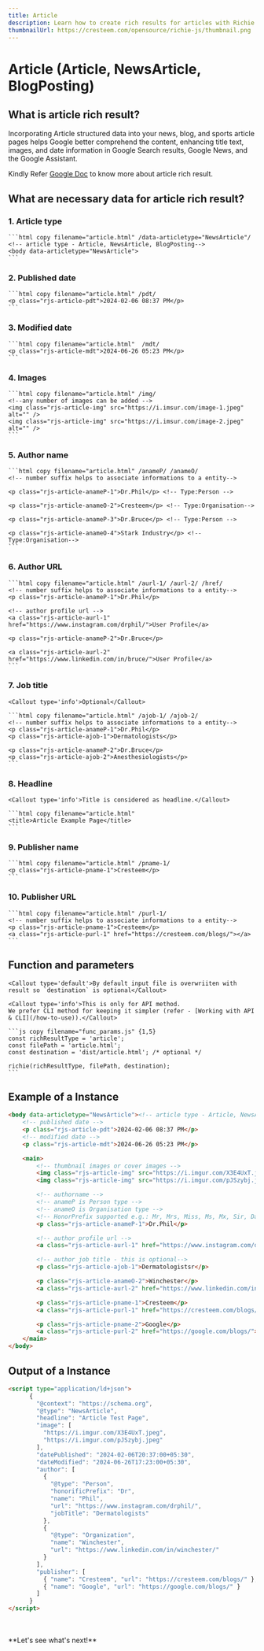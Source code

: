 ---
title: Article
description: Learn how to create rich results for articles with Richie JS. Discover the necessary data and examples to get started with article rich results.
thumbnailUrl: https://cresteem.com/opensource/richie-js/thumbnail.png
---

# Article (Article, NewsArticle, BlogPosting)

## What is article rich result?
Incorporating Article structured data into your news, blog, and sports article pages helps Google better comprehend the content, enhancing title text, images, and date information in Google Search results, Google News, and the Google Assistant.

Kindly Refer [Google Doc](https://developers.google.com/search/docs/appearance/structured-data/article) to know more about article rich result.

## What are necessary data for article rich result?

### 1. Article type
    ```html copy filename="article.html" /data-articletype="NewsArticle"/
    <!-- article type - Article, NewsArticle, BlogPosting-->
    <body data-articletype="NewsArticle">
    ```

### 2. Published date
    ```html copy filename="article.html" /pdt/
    <p class="rjs-article-pdt">2024-02-06 08:37 PM</p>
    ```

### 3. Modified date
    ```html copy filename="article.html"  /mdt/
    <p class="rjs-article-mdt">2024-06-26 05:23 PM</p>
    ```
    
### 4. Images
    ```html copy filename="article.html" /img/
    <!--any number of images can be added -->
    <img class="rjs-article-img" src="https://i.imsur.com/image-1.jpeg" alt="" />
    <img class="rjs-article-img" src="https://i.imsur.com/image-2.jpeg" alt="" />
    ```
    
### 5. Author name
    ```html copy filename="article.html" /anameP/ /anameO/
    <!-- number suffix helps to associate informations to a entity-->

    <p class="rjs-article-anameP-1">Dr.Phil</p> <!-- Type:Person -->
    
    <p class="rjs-article-anameO-2">Cresteem</p> <!-- Type:Organisation-->
    
    <p class="rjs-article-anameP-3">Dr.Bruce</p> <!-- Type:Person -->
    
    <p class="rjs-article-anameO-4">Stark Industry</p> <!-- Type:Organisation-->
    ```
    
### 6. Author URL
    ```html copy filename="article.html" /aurl-1/ /aurl-2/ /href/
    <!-- number suffix helps to associate informations to a entity-->
    <p class="rjs-article-anameP-1">Dr.Phil</p>
    
    <!-- author profile url -->
    <a class="rjs-article-aurl-1" href="https://www.instagram.com/drphil/">User Profile</a>

    <p class="rjs-article-anameP-2">Dr.Bruce</p>
    
    <a class="rjs-article-aurl-2" href="https://www.linkedin.com/in/bruce/">User Profile</a>
    ```
    
### 7. Job title

    <Callout type='info'>Optional</Callout>

    ```html copy filename="article.html" /ajob-1/ /ajob-2/
    <!-- number suffix helps to associate informations to a entity-->
    <p class="rjs-article-anameP-1">Dr.Phil</p>
	<p class="rjs-article-ajob-1">Dermatologists</p>

    <p class="rjs-article-anameP-2">Dr.Bruce</p>
    <p class="rjs-article-ajob-2">Anesthesiologists</p>
    ```
    
### 8. Headline
    
    <Callout type='info'>Title is considered as headline.</Callout>

    ```html copy filename="article.html"
    <title>Article Example Page</title>
    ```
    
### 9. Publisher name
    ```html copy filename="article.html" /pname-1/
    <p class="rjs-article-pname-1">Cresteem</p>
    ```
    
### 10. Publisher URL
    ```html copy filename="article.html" /purl-1/
    <!-- number suffix helps to associate informations to a entity-->
    <p class="rjs-article-pname-1">Cresteem</p>
	<a class="rjs-article-purl-1" href="https://cresteem.com/blogs/"></a>
    ```
    
## Function and parameters
    
    <Callout type='default'>By default input file is overwriiten with result so `destination` is optional</Callout>

    <Callout type='info'>This is only for API method.
    We prefer CLI method for keeping it simpler (refer - [Working with API & CLI](/how-to-use)).</Callout>

    ```js copy filename="func_params.js" {1,5}
    const richResultType = 'article';
    const filePath = 'article.html';
    const destination = 'dist/article.html'; /* optional */
    
    richie(richResultType, filePath, destination);
    ```

## Example of a Instance

```html copy filename="article.html"
<body data-articletype="NewsArticle"><!-- article type - Article, NewsArticle, BlogPosting-->
	<!-- published date -->
	<p class="rjs-article-pdt">2024-02-06 08:37 PM</p>
	<!-- modified date -->
	<p class="rjs-article-mdt">2024-06-26 05:23 PM</p>

	<main>
		<!-- thumbnail images or cover images -->
		<img class="rjs-article-img" src="https://i.imgur.com/X3E4UxT.jpeg" alt="" />
		<img class="rjs-article-img" src="https://i.imgur.com/pJSzybj.jpeg" alt="" />

		<!-- authorname -->
		<!-- anameP is Person type -->
		<!-- anameO is Organisation type -->
		<!-- HonorPrefix supported e.g.: Mr, Mrs, Miss, Ms, Mx, Sir, Dame, Dr, Cllr, Lady, or Lord, or other titles or positions-->
		<p class="rjs-article-anameP-1">Dr.Phil</p>

		<!-- author profile url -->
		<a class="rjs-article-aurl-1" href="https://www.instagram.com/drphil/">User Profile</a>

		<!-- author job title - this is optional-->
		<p class="rjs-article-ajob-1">Dermatologistsr</p>

		<p class="rjs-article-anameO-2">Winchester</p>
		<a class="rjs-article-aurl-2" href="https://www.linkedin.com/in/winchester/">User Profile</a>

		<p class="rjs-article-pname-1">Cresteem</p>
		<a class="rjs-article-purl-1" href="https://cresteem.com/blogs/"></a>

		<p class="rjs-article-pname-2">Google</p>
		<a class="rjs-article-purl-2" href="https://google.com/blogs/"></a>
	</main>
</body>
```

## Output of a Instance

```html filename="article.html" copy
<script type="application/ld+json">
      {
        "@context": "https://schema.org",
        "@type": "NewsArticle",
        "headline": "Article Test Page",
        "image": [
          "https://i.imgur.com/X3E4UxT.jpeg",
          "https://i.imgur.com/pJSzybj.jpeg"
        ],
        "datePublished": "2024-02-06T20:37:00+05:30",
        "dateModified": "2024-06-26T17:23:00+05:30",
        "author": [
          {
            "@type": "Person",
            "honorificPrefix": "Dr",
            "name": "Phil",
            "url": "https://www.instagram.com/drphil/",
            "jobTitle": "Dermatologists"
          },
          {
            "@type": "Organization",
            "name": "Winchester",
            "url": "https://www.linkedin.com/in/winchester/"
          }
        ],
        "publisher": [
          { "name": "Cresteem", "url": "https://cresteem.com/blogs/" },
          { "name": "Google", "url": "https://google.com/blogs/" }
        ]
      }
</script>
```
<br/>
<br/>
**Let's see what's next!**